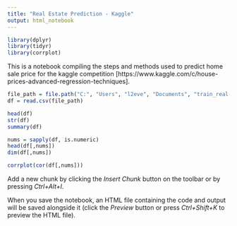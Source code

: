 ```yaml
---
title: "Real Estate Prediction - Kaggle"
output: html_notebook
---
```

```r
library(dplyr)
library(tidyr)
library(corrplot)
```

This is a notebook compiling the steps and methods used to predict home sale price for the kaggle competition [https://www.kaggle.com/c/house-prices-advanced-regression-techniques].

```r
file_path = file.path("C:", "Users", "l2eve", "Documents", "train_real-estate.csv")
df = read.csv(file_path)
```

```r
head(df)
str(df)
summary(df)
```
```r
nums = sapply(df, is.numeric)
head(df[,nums])
dim(df[,nums])
```
```r
corrplot(cor(df[,nums]))
```

Add a new chunk by clicking the *Insert Chunk* button on the toolbar or by pressing *Ctrl+Alt+I*.

When you save the notebook, an HTML file containing the code and output will be saved alongside it (click the *Preview* button or press *Ctrl+Shift+K* to preview the HTML file).
